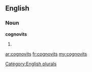 ==English==

===Noun===
'''cognovits'''

# {{plural of|[[cognovit]]}}

[[Category:English plurals]]

[[ar:cognovits]]
[[fr:cognovits]]
[[my:cognovits]]